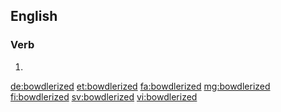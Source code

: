 ==English==

===Verb===
{{head|en|verb form}}

# {{en-past of|bowdlerize}}

[[de:bowdlerized]]
[[et:bowdlerized]]
[[fa:bowdlerized]]
[[mg:bowdlerized]]
[[fi:bowdlerized]]
[[sv:bowdlerized]]
[[vi:bowdlerized]]